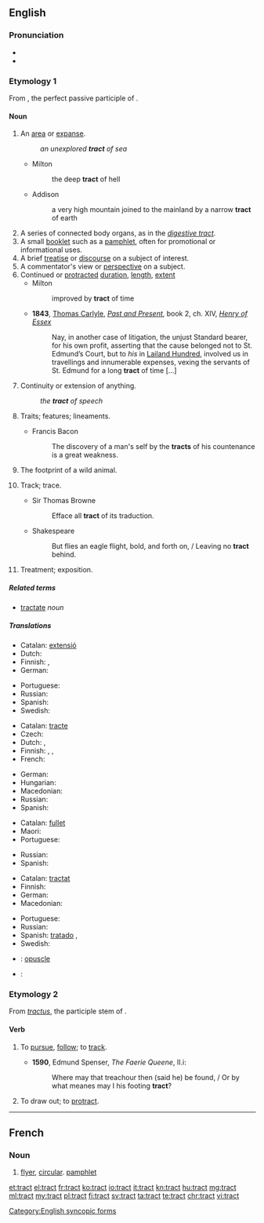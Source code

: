 ==English==

===Pronunciation===
* {{audio|en-us-tract.ogg|Audio (US)}}
* {{rhymes|ækt}}

===Etymology 1===
From {{term|tractus|lang=la}}, the perfect passive participle of {{etyl|la|en}} {{term|trahō|lang=la}}.

====Noun====
{{en-noun}}

# An [[area]] or [[expanse]].
#: ''an unexplored '''tract''' of sea''
#* Milton
#*: the deep '''tract''' of hell
#* Addison
#*: a very high mountain joined to the mainland by a narrow '''tract''' of earth
# A series of connected body organs, as in the ''[[digestive tract]]''.
# A small [[booklet]] such as a [[pamphlet]], often for promotional or informational uses.
# A brief [[treatise]] or [[discourse]] on a subject of interest.
# A commentator's view or [[perspective]] on a subject.
# Continued or [[protracted]] [[duration]], [[length]], [[extent]]
#* Milton
#*: improved by '''tract''' of time
#* '''1843''', [[w:Thomas_Carlyle|Thomas Carlyle]], ''[[:w:Past and Present (book)|Past and Present]]'', book 2, ch. XIV, ''[[:w:Henry d'Essex|Henry of Essex]]''
#*: Nay, in another case of litigation, the unjust Standard bearer, for his own profit, asserting that the cause belonged not to St. Edmund’s Court, but to ''his'' in [[:w:Leyland (hundred)|Lailand Hundred]], involved us in travellings and innumerable expenses, vexing the servants of St. Edmund for a long '''tract''' of time […]
# {{cx|obsolete|lang=en}} Continuity or extension of anything.
#: ''the '''tract''' of speech''
#: {{rfquotek|Older}}
# {{cx|obsolete|lang=en}} Traits; features; lineaments.
#* Francis Bacon
#*: The discovery of a man's self by the '''tracts''' of his countenance is a great weakness.
# {{cx|obsolete|lang=en}} The footprint of a wild animal.
#: {{rfquotek|Dryden}}
# {{cx|obsolete|lang=en}} Track; trace.
#* Sir Thomas Browne
#*: Efface all '''tract''' of its traduction.
#* Shakespeare
#*: But flies an eagle flight, bold, and forth on, / Leaving no '''tract''' behind.
# {{cx|obsolete|lang=en}} Treatment; exposition.
#: {{rfquotek|Shakespeare}}

=====Related terms=====
* [[tractate]] ''noun''

=====Translations=====
{{trans-top|an area}}
* Catalan: [[extensió]] {{g|f}}
* Dutch: {{t+|nl|gebied|n}}
* Finnish: {{t+|fi|alue}}, {{t+|fi|seutu}}
* German: {{t+|de|Gebiet|n}}
{{trans-mid}}
* Portuguese: {{t+|pt|extensão|m}}
* Russian: {{t+|ru|участок|m|tr=učástok|sc=Cyrl}}
* Spanish: {{t+|es|extensión|f}}
* Swedish: {{t+|sv|trakt}}
{{trans-bottom}}

{{trans-top|a series of connected body organs}}
* Catalan: [[tracte]] {{g|m}}
* Czech: {{t|cs|ústrojí|n}}
* Dutch: {{t+|nl|kanaal|n}}, {{t+|nl|stelsel|n}}
* Finnish: {{t+|fi|elimet}}, {{t+|fi|kanava}}, {{t+|fi|juoste}}
* French: {{t+|fr|appareil|m}}
{{trans-mid}}
* German: {{t|de|Trakt|m}}
* Hungarian: {{t|hu|traktus}}
* Macedonian: {{t|mk|провод|m|tr=próvod|sc=Cyrl}}
* Russian: {{t+|ru|тракт|m|tr=trakt|sc=Cyrl}}
* Spanish: {{t+|es|tracto|m}}
{{trans-bottom}}

{{trans-top|a small booklet}}
* Catalan: [[fullet]] {{g|m}}
* Maori: {{t|mi|mātārere}}
* Portuguese: {{t+|pt|panfleto|m}}
{{trans-mid}}
* Russian: {{t+|ru|брошюра|f|tr=brošúra|sc=Cyrl}}
* Spanish: {{t+|es|folleto|m}}
{{trans-bottom}}

{{trans-top|a brief treatise}}
* Catalan: [[tractat]] {{g|m}}
* Finnish: {{t|fi|traktaatti}}
* German: {{t+|de|Traktat|n}}
* Macedonian: {{t|mk|расправа|f|tr=rásprava|sc=Cyrl}}
{{trans-mid}}
* Portuguese: {{t+|pt|tratado|m}}
* Russian: {{t+|ru|трактат|m|tr=traktát|sc=Cyrl}}
* Spanish: [[tratado]] {{g|m}},
* Swedish: {{t+|sv|traktat}}
{{trans-bottom}}

{{checktrans-top}}
* {{ttbc|ca}}: [[opuscle]] {{g|m}}
{{trans-mid}}
* {{ttbc|ga}}: {{t|ga|réimse|m}}
{{trans-bottom}}

===Etymology 2===
From ''[[tractus]]'', the participle stem of {{etyl|la|en}} {{term|trahere|lang=la}}.

====Verb====
{{en-verb}}

# {{context|obsolete|lang=en}} To [[pursue]], [[follow]]; to [[track]].
#* '''1590''', Edmund Spenser, ''The Faerie Queene'', II.i:
#*: Where may that treachour then (said he) be found, / Or by what meanes may I his footing '''tract'''?
# {{context|obsolete|lang=en}} To draw out; to [[protract]].
#: {{rfquotek|Ben Jonson}}

[[Category:English syncopic forms]]

----

==French==

===Noun===
{{fr-noun|m}}

# [[flyer]], [[circular]]. [[pamphlet]]

[[et:tract]]
[[el:tract]]
[[fr:tract]]
[[ko:tract]]
[[io:tract]]
[[it:tract]]
[[kn:tract]]
[[hu:tract]]
[[mg:tract]]
[[ml:tract]]
[[my:tract]]
[[pl:tract]]
[[fi:tract]]
[[sv:tract]]
[[ta:tract]]
[[te:tract]]
[[chr:tract]]
[[vi:tract]]